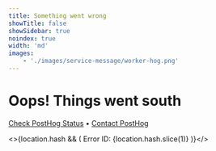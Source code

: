 ```yaml
---
title: Something went wrong
showTitle: false
showSidebar: true
noindex: true
width: 'md'
images:
    - './images/service-message/worker-hog.png'
---
```




<div className="block mb-8 -mt-8 mx-auto" style={{ maxWidth: '370px' }}>
  <GatsbyImage image={getImage(props.images[0])} alt="Worker hog" />
</div>

<h1 className="text-center px-2 md:px-8 text-3xl md:text-5xl xl:text-6xl relative">
  <span className='text-red'>Oops!</span> Things went south
</h1>

<Hero subtitle="We weren't able to handle this request." />

<p className='text-center -mt-4'>
    <a href="https://status.posthog.com/">Check PostHog Status</a>
    <span className="mx-2">•</span>
    <a href={
        'mailto:support@posthog.com?subject=Encountered server error'
        + (location.hash ? ` (ID ${location.hash.slice(1)})` : '')
    }>Contact PostHog</a>
</p>

<>{location.hash && (
    <span className="absolute bottom-4 left-1/2 -translate-x-1/2 font-semibold text-sm text-center opacity-50">
        Error ID: {location.hash.slice(1)}
    </span>
)}</>
